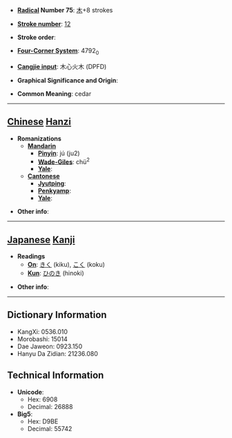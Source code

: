 * '''[[Wiktionary:Chinese radical index| Radical]] Number 75''': [[Wiktionary:Chinese radical index 木|木]]+8 strokes

* '''[[Wiktionary:Chinese total strokes index|Stroke number]]''': [[Wiktionary:Chinese total strokes index 12|12]]

* '''Stroke order''': 

* '''[[Wiktionary:Chinese four corner index|Four-Corner System]]''': 4792<sub>0</sub>

* '''[[Wiktionary:Chinese Cangjie index|Cangjie input]]''': 木心火木 (DPFD)

* '''Graphical Significance and Origin''': 

* '''Common Meaning''': cedar

----

== [[Chinese]] [[Hanzi]] ==

* '''Romanizations'''
** '''[[Mandarin]]'''
*** '''[[Pinyin]]''': jú (ju2)
*** '''[[Wade-Giles]]''': chü<sup>2</sup>
*** '''[[Yale]]''': 
** '''[[Cantonese]]'''
*** '''[[Jyutping]]''':
*** '''[[Penkyamp]]''': 
*** '''[[Yale]]''': 

* '''Other info''': 

----

== [[Japanese]] [[Kanji]] ==

* '''Readings'''
** '''[[On]]''': [[きく]] (kiku), [[こく]] (koku)
** '''[[Kun]]''': [[ひのき]] (hinoki)

* '''Other info''':  

----

== Dictionary Information ==

* KangXi: 0536.010
* Morobashi: 15014
* Dae Jaweon: 0923.150
* Hanyu Da Zidian: 21236.080

== Technical Information ==

* '''Unicode''':
** Hex: 6908
** Decimal: 26888
* '''Big5''':
** Hex: D9BE
** Decimal: 55742